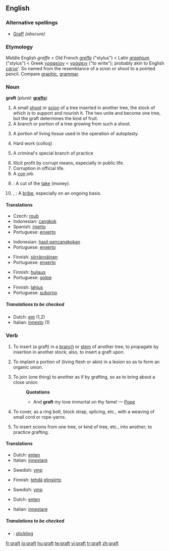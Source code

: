 ==English==
{{wikipedia}}

===Alternative spellings===
*[[Graff]] ''(obscure)''

===Etymology===
Middle English ''graffe'' < Old French ''[[greffe]]'' ("stylus") < Latin ''[[graphium]]'' ("stylus") < Greek [[γραφείον]] < [[γράφειν]] ("to write"); probably akin to English ''[[carve]]'''. So named from the resemblance of a scion or shoot to a pointed pencil. Compare [[graphic]], [[grammar]].

===Noun===
'''graft'''  (''plural:'' '''[[grafts]]''')

# A small [[shoot]] or [[scion]] of a tree inserted in another tree, the stock of which is to support and nourish it. The two unite and become one tree, but the graft determines the kind of fruit.
# A branch or portion of a tree growing from such a shoot.
# {{surgery}} A portion of living tissue used in the operation of autoplasty.
# Hard work (colloq)
# {{slang}} A criminal's special branch of practice
# Illicit profit by corrupt means, especially in public life.
# Corruption in official life.
# A [[con]] job.
# {{slang}}: A cut of the [[take]] (money).
# {{US}}, {{context|Politics}}: A [[bribe]], especially on an ongoing basis. {{uncountable}}

====Translations====
{{trans-top|small shoot or scion}}
*Czech: [[roub]] {{m}}
*Indonesian: [[cangkok]]
*Spanish:  [[injerto]] {{m}}
*Portuguese: [[enxerto]] {{m}}
{{trans-mid}}
{{trans-bottom}}

{{trans-top|A branch or portion of a tree growing from such a shoot}}
*Indonesian: [[hasil pencangkokan]]
*Portuguese: [[enxerto]] {{m}}
{{trans-mid}}
{{trans-bottom}}

{{trans-top|A portion of living tissue used in the operation of autoplasty}}
*Finnish: [[siirrännäinen]]
*Portuguese: [[enxerto]] {{m}}
{{trans-mid}}
{{trans-bottom}}

{{trans-top|A con job}}
*Finnish: [[huijaus]]
*Portuguese: [[golpe]] {{m}}
{{trans-mid}}
{{trans-bottom}}

{{trans-top|A cut of the take}}
{{trans-mid}}
{{trans-bottom}}

{{trans-top|A bribe}}
*Finnish: [[lahjus]]
*Portuguese: [[suborno]] {{m}}
{{trans-mid}}
{{trans-bottom}}

=====Translations to be checked=====
{{checktrans}}
*Dutch: [[ent]] {{m}} (1,2)
*Italian: [[innesto]] {{m}} (1)

===Verb===
{{en-verb}}

# To insert (a graft) in a [[branch]] or [[stem]] of another tree; to propagate by insertion in another stock; also, to insert a graft upon.
# {{surgery}} To implant a portion of (living flesh or akin) in a lesion so as to form an organic union.
# To join (one thing) to another as if by grafting, so as to bring about a close union.
#:'''Quotations'''
#:*And '''graft''' my love immortal on thy fame! — [[Pope]]
# {{nautical}} To cover, as a ring bolt, block strap, splicing, etc., with a weaving of small cord or rope-yarns.
# {{intransitive}} To insert scions from one tree, or kind of tree, etc., into another; to practice grafting.

====Translations====
{{trans-top|To insert (a graft) in a branch or stem of another tree}}
*Dutch: [[enten]] {{m}}
*Italian: [[innestare]]
{{trans-mid}}
*Swedish: [[ymp]]
{{trans-bottom}}

{{trans-top|To implant a portion of (living flesh or akin) in a lesion so as to form an organic union}}
*Finnish: [[tehdä]] [[elinsiirto]]
{{trans-mid}}
*Swedish: [[ymp]]
{{trans-bottom}}

{{trans-top|To join (one thing) to another as if by grafting}}
*Dutch: [[enten]] {{m}}
{{trans-mid}}
{{trans-bottom}}

{{trans-top|To cover, as a ring bolt, block strap, splicing, etc.}}
{{trans-mid}}
{{trans-bottom}}

{{trans-top|To insert scions from one tree, or kind of tree, etc.}}
{{trans-mid}}
*Italian: [[innestare]]
{{trans-bottom}}

=====Translations to be checked=====
{{checktrans}}
{{top}}
*{{ttbc|Swedish}}: [[stickling]]
{{mid}}
{{bottom}}

[[fr:graft]]
[[io:graft]]
[[hu:graft]]
[[te:graft]]
[[vi:graft]]
[[tr:graft]]
[[zh:graft]]